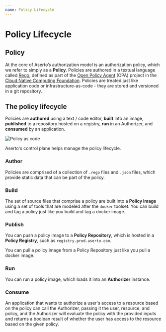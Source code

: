 ```yaml
---
name: Policy Lifecycle
---
```


# Policy Lifecycle

## Policy 

At the core of Aserto’s authorization model is an authorization policy, which we refer to simply 
as a **Policy**. Policies are authored in a textual language called [Rego](https://www.openpolicyagent.org/docs/latest/policy-language/),
defined as part of the [Open Policy Agent](https://www.openpolicyagent.org/) (OPA) project in the 
[Cloud Native Computing Foundation](https://www.cncf.io/). Policies are treated just like application code or 
infrastructure-as-code - they are stored and versioned in a git repository.

## The policy lifecycle

Policies are **authored** using a text / code editor, **built** into an image, **published** to a repository hosted on 
a registry, **run** in an Authorizer, and **consumed** by an application.

![Policy as code](/policy-as-code.png)

Aserto's control plane helps manage the policy lifecycle.

### Author

Policies are comprised of a collection of `.rego` files and `.json` files, which provide static data that 
can be part of the policy.

### Build 

The set of source files that comprise a policy are built into a **Policy Image** using a set of tools that 
are modeled after the `docker` toolset.  You can build and tag a policy just like you build and tag a docker image.

### Publish 

You can push a policy image to a **Policy Repository**, which is hosted in a **Policy Registry**, such as `registry.prod.aserto.com`.

You can pull a policy image from a Policy Repository just like you pull a docker image.

### Run

You can run a policy image, which loads it into an **Authorizer** instance.  

### Consume

An application that wants to authorize a user's access to a resource based on the policy can call the Authorizer, 
passing it the user, resource, and policy, and the Authorizer will evaluate the policy with the provided 
inputs and returns a boolean result of whether the user has access to the resource based on the given policy.
